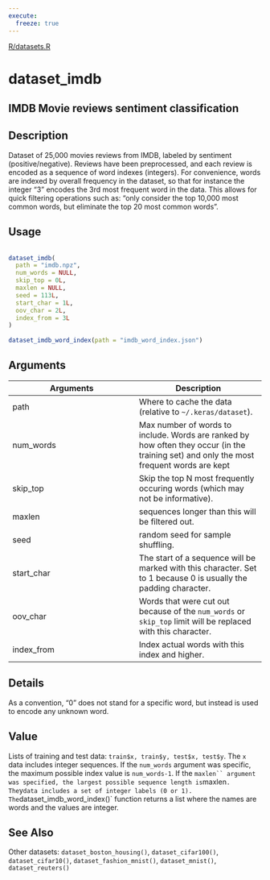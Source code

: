 ```yaml
---
execute:
  freeze: true
---
```


[R/datasets.R](https://github.com/rstudio/keras//blob/main/R/datasets.R#L94) 

# dataset_imdb

## IMDB Movie reviews sentiment classification

## Description
 Dataset of 25,000 movies reviews from IMDB, labeled by sentiment (positive/negative). Reviews have been preprocessed, and each review is encoded as a sequence of word indexes (integers). For convenience, words are indexed by overall frequency in the dataset, so that for instance the integer "3" encodes the 3rd most frequent word in the data. This allows for quick filtering operations such as: "only consider the top 10,000 most common words, but eliminate the top 20 most common words". 


## Usage
```r
 
dataset_imdb( 
  path = "imdb.npz", 
  num_words = NULL, 
  skip_top = 0L, 
  maxlen = NULL, 
  seed = 113L, 
  start_char = 1L, 
  oov_char = 2L, 
  index_from = 3L 
) 
 
dataset_imdb_word_index(path = "imdb_word_index.json") 
```

## Arguments
|Arguments|Description|
|---|---|
| path | Where to cache the data (relative to `~/.keras/dataset`). |
| num_words | Max number of words to include. Words are ranked by how often they occur (in the training set) and only the most frequent words are kept |
| skip_top | Skip the top N most frequently occuring words (which may not be informative). |
| maxlen | sequences longer than this will be filtered out. |
| seed | random seed for sample shuffling. |
| start_char | The start of a sequence will be marked with this character. Set to 1 because 0 is usually the padding character. |
| oov_char | Words that were cut out because of the `num_words` or `skip_top` limit will be replaced with this character. |
| index_from | Index actual words with this index and higher. |

## Details
 As a convention, "0" does not stand for a specific word, but instead is used to encode any unknown word. 


## Value
 Lists of training and test data: `train$x, train$y, test$x, test$y`.  The `x` data includes integer sequences. If the `num_words` argument was specific, the maximum possible index value is `num_words-1`. If the `maxlen`` argument was specified, the largest possible sequence length is `maxlen`.  The `y` data includes a set of integer labels (0 or 1).  The `dataset_imdb_word_index()` function returns a list where the names are words and the values are integer. 



## See Also
 Other datasets:  `dataset_boston_housing()`, `dataset_cifar100()`, `dataset_cifar10()`, `dataset_fashion_mnist()`, `dataset_mnist()`, `dataset_reuters()` 

